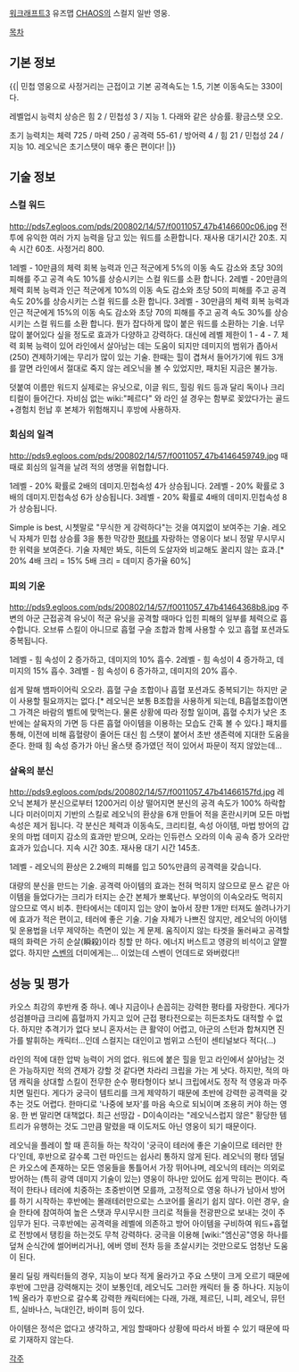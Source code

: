 [[워크래프트3]] 유즈맵 [[CHAOS]]의 스컬지 일반 영웅.

[[목차]]

== 기본 정보 ==

{{|
민첩 영웅으로 사정거리는 근접이고 기본 공격속도는 1.5, 기본 이동속도는 330이다.

레벨업시 능력치 상승은 힘 2 / 민첩성 3 / 지능 1. 
다래와 같은 상승률. 황금스탯 오오.

초기 능력치는 체력 725 / 마력 250 / 공격력 55-61 / 방어력 4 / 힘 21 / 민첩성 24 / 지능 10. 
레오닉은 초기스탯이 매우 좋은 편이다!
|}}

== 기술 정보 == 
=== 스컬 워드 ===
http://pds7.egloos.com/pds/200802/14/57/f0011057_47b4146600c06.jpg
전투에 유익한 여러 가지 능력을 담고 있는 워드를 소환합니다. 재사용 대기시간 20초. 지속 시간 60초. 사정거리 800. 

1레벨 - 10만큼의 체력 회복 능력과 인근 적군에게 5%의 이동 속도 감소와 초당 30의 피해를 주고 공격 속도 10%를 상승시키는 스컬 워드를 소환 합니다. 
2레벨 - 20만큼의 체력 회복 능력과 인근 적군에게 10%의 이동 속도 감소와 초당 50의 피해를 주고 공격 속도 20%를 상승시키는 스컬 워드를 소환 합니다. 
3레벨 - 30만큼의 체력 회복 능력과 인근 적군에게 15%의 이동 속도 감소와 초당 70의 피해를 주고 공격 속도 30%를 상승시키는 스컬 워드를 소환 합니다.
뭔가 잡다하게 많이 붙은 워드를 소환하는 기술. 너무 많이 붙어있다 싶을 정도로 효과가 다양하고 강력하다. 대신에 레벨 제한이 1 - 4 - 7. 체력 회복 능력이 있어 라인에서 살아남는 데는 도움이 되지만 데미지의 범위가 좁아서(250) 견제하기에는 무리가 많이 있는 기술. 한때는 힐이 겹쳐서 들어가기에 워드 3개를 깔면 라인에서 절대로 죽지 않는 레오닉을 볼 수 있었지만, 패치된 지금은 불가능.

덧붙여 이름만 워드지 실제로는 유닛으로, 이글 워드, 힐링 워드 등과 달리 독이나 크리티컬이 들어간다. 자비심 없는 wiki:"페르다" 와 라인 설 경우는 함부로 꽂았다가는 골드+경험치 헌납 후 본체가 위험해지니 후방에 사용하자.

=== 회심의 일격 ===
http://pds9.egloos.com/pds/200802/14/57/f0011057_47b4146459749.jpg
때때로 회심의 일격을 날려 적의 생명을 위협합니다.

1레벨 - 20% 확률로 2배의 데미지.민첩속성 4가 상승됩니다.
2레벨 - 20% 확률로 3배의 데미지.민첩속성 6가 상승됩니다.
3레벨 - 20% 확률로 4배의 데미지.민첩속성 8가 상승됩니다.

Simple is best, 시쳇말로 "무식한 게 강력하다"는 것을 여지없이 보여주는 기술. 레오닉 자체가 민첩 상승률 3을 통한 막강한 [[평타]]를 자랑하는 영웅이다 보니 정말 무시무시한 위력을 보여준다. 기술 자체만 봐도, 히든의 도살자와 비교해도 꿀리지 않는 효과.[* 20% 4배 크리 = 15% 5배 크리 = 데미지 증가율 60%]

=== 피의 기운 ===
http://pds9.egloos.com/pds/200802/14/57/f0011057_47b41464368b8.jpg
주변의 아군 근접공격 유닛이 적군 유닛을 공격할 때마다 입힌 피해의 일부를 체력으로 흡수합니다. 오브류 스킬이 아니므로 흡혈 구슬 조합과 함께 사용할 수 있고 흡혈 포션과도 중복됩니다.

1레벨 - 힘 속성이 2 증가하고, 데미지의 10% 흡수.
2레벨 - 힘 속성이 4 증가하고, 데미지의 15% 흡수.
3레벨 - 힘 속성이 6 증가하고, 데미지의 20% 흡수.

쉽게 말해 뱀파이어릭 오오라. 흡혈 구슬 조합이나 흡혈 포션과도 중복되기는 하지만 굳이 사용할 필요까지는 없다.[* 레오닉은 보통 B조합을 사용하게 되는데, B흡혈조합이면 그 가격은 바람의 벨트에 맞먹는다. 물론 상황에 따라 정할 일이며, 흡혈 수치가 낮은 초반에는 살육자의 가면 등 다른 흡혈 아이템을 이용하는 모습도 간혹 볼 수 있다.] 패치를 통해, 이전에 비해 흡혈량이 줄어든 대신 힘 스탯이 붙어서 초반 생존력에 지대한 도움을 준다. 한때 힘 속성 증가가 아닌 올스탯 증가였던 적이 있어서 파문이 적지 않았는데...

=== 살육의 분신 ===
http://pds9.egloos.com/pds/200802/14/57/f0011057_47b41466157fd.jpg
레오닉 본체가 분신으로부터 1200거리 이상 떨어지면 분신의 공격 속도가 100% 하락합니다
미러이미지 기반의 스킬로 레오닉의 환상을 6개 만들어 적을 혼란시키며 모든 마법 속성은 제거 됩니다. 각 분신은 체력과 이동속도, 크리티컬, 속성 아이템, 마법 방어의 갑옷의 마법 데미지 감소의 효과만 받으며, 오라는 인듀런스 오라의 이속 공속 증가 오라만 효과가 있습니다. 지속 시간 30초. 재사용 대기 시간 145초.

1레벨 - 레오닉의 환상은 2.2배의 피해를 입고 50%만큼의 공격력을 갖습니다.

대량의 분신을 만드는 기술. 공격력 아이템의 효과는 전혀 먹히지 않으므로 문스 같은 아이템을 들었다가는 크리가 터지는 순간 본체가 뽀록난다. 부엉이의 이속오라도 먹히지 않으므로 역시 비추. 한타에서는 데미지 입는 양이 높아서 장판 1개만 터져도 쓸려나가기에 효과가 적은 편이고, 테러에 좋은 기술. 기술 자체가 나쁘진 않지만, 레오닉의 아이템 및 운용법을 너무 제약하는 측면이 있는 게 문제.
움직이지 않는 타겟을 둘러싸고 공격할 때의 화력은 가히 순살(瞬殺)이라 칭할 만 하다. 에너지 버스트고 영광의 비석이고 얄짤없다. 하지만 [[스벤]]의 더미에게는... 이었는데 스벤이 언데드로 와버렸다!!

== 성능 및 평가 == 
카오스 최강의 후반캐 중 하나. 예나 지금이나 손꼽히는 강력한 평타를 자랑한다. 게다가 성검블마급 크리에 흡혈까지 가지고 있어 근접 평타전으로는 히든조차도 대적할 수 없다. 하지만 추격기가 없다 보니 혼자서는 큰 활약이 어렵고, 아군의 스턴과 합쳐지면 진가를 발휘하는 캐릭터...인데 스컬지는 대인이고 범위고 스턴이 센티널보다 적다(...)

라인의 적에 대한 압박 능력이 거의 없다. 워드에 붙은 힐을 믿고 라인에서 살아남는 것은 가능하지만 적의 견제가 강할 것 같다면 차라리 크립을 가는 게 낫다. 하지만, 적의 마댐 캐릭을 상대할 스킬이 전무한 순수 평타형이다 보니 크립에서도 정작 적 영웅과 마주치면 밀린다. 게다가 궁극이 템트리를 크게 제약하기 때문에 초반에 강력한 공격력을 갖추는 것도 어렵다. 한마디로 '나중에 보자'를 마음 속으로 되뇌이며 조용히 커야 하는 영웅. 한 번 말리면 대책없다. 최근 선땅갑 - D이속이라는 "레오닉스럽지 않은" 황당한 템트리가 유행하는 것도 그만큼 말렸을 때 이도저도 아닌 영웅이 되기 때문이다.

레오닉을 플레이 할 때 흔히들 하는 착각이 '궁극이 테러에 좋은 기술이므로 테러만 한다'인데, 후반으로 갈수록 그런 마인드는 쉽사리 통하지 않게 된다. 레오닉의 평타 뎀딜은 카오스에 존재하는 모든 영웅들을 통틀어서 가장 뛰어나며, 레오닉의 테러는 의외로 방어하는 (특히 광역 데미지 기술이 있는) 영웅이 하나만 있어도 쉽게 막히는 편이다. 즉 적이 한타나 테러에 치중하는 초중반이면 모를까, 고정적으로 영웅 하나가 남아서 방어를 하기 시작하는 후반에는 몰래테러만으로는 스코어를 올리기 쉽지 않다. 이런 경우, 슬슬 한타에 참여하여 높은 스탯과 무시무시한 크리로 적들을 전광판으로 보내는 것이 주 임무가 된다. 극후반에는 공격력을 레벨에 의존하고 방어 아이템을 구비하여 워드+흡혈로 전방에서 탱킹을 하는것도 무척 강력하다. 궁극을 이용해 [wiki:"엠신공"영웅 하나를 덮쳐 순식간에 썰어버리거나], 에버 영비 전차 등을 초살시키는 것만으로도 엄청난 도움이 된다.

물리 딜링 캐릭터들의 경우, 지능이 보다 적게 올라가고 주요 스탯이 크게 오르기 때문에 후반에 그만큼 강력해지는 것이 보통인데, 레오닉도 그러한 캐릭터 들 중 하나다. 지능이 1씩 올라가 후반으로 갈수록 강력한 캐릭터에는 다래, 가래, 제르딘, 니피, 레오닉, 뮤턴트, 실바나스, 늑대인간, 바이퍼 등이 있다.

아이템은 정석은 없다고 생각하고, 게임 할때마다 상황에 따라서 바뀔 수 있기 때문에 따로 기재하지 않는다. 

[[각주]]
